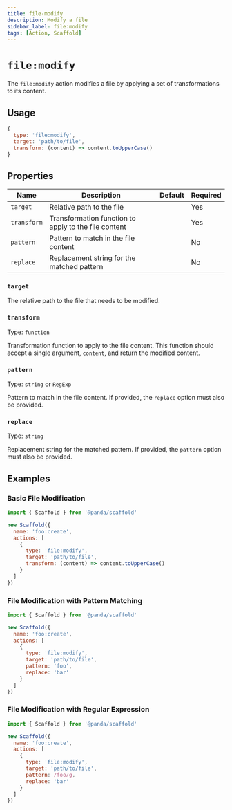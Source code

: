 ```yaml
---
title: file-modify
description: Modify a file
sidebar_label: file:modify
tags: [Action, Scaffold]
---
```


# `file:modify`

The `file:modify` action modifies a file by applying a set of transformations to its content.

## Usage

```js
{
  type: 'file:modify',
  target: 'path/to/file',
  transform: (content) => content.toUpperCase()
}
```

## Properties

| Name       | Description                    | Default | Required |
| ---------- | ------------------------------ | ------- | -------- |
| `target`   | Relative path to the file      |         | Yes      |
| `transform` | Transformation function to apply to the file content |         | Yes      |
| `pattern`  | Pattern to match in the file content |         | No       |
| `replace`  | Replacement string for the matched pattern |         | No       |

### `target`

The relative path to the file that needs to be modified.

### `transform`

Type: `function`

Transformation function to apply to the file content. This function should accept a single argument, `content`, and return the modified content.

### `pattern`

Type: `string` or `RegExp`

Pattern to match in the file content. If provided, the `replace` option must also be provided.

### `replace`

Type: `string`

Replacement string for the matched pattern. If provided, the `pattern` option must also be provided.

## Examples

### Basic File Modification

```js
import { Scaffold } from '@panda/scaffold'

new Scaffold({
  name: 'foo:create',
  actions: [
    {
      type: 'file:modify',
      target: 'path/to/file',
      transform: (content) => content.toUpperCase()
    }
  ]
})
```

### File Modification with Pattern Matching

```js
import { Scaffold } from '@panda/scaffold'

new Scaffold({
  name: 'foo:create',
  actions: [
    {
      type: 'file:modify',
      target: 'path/to/file',
      pattern: 'foo',
      replace: 'bar'
    }
  ]
})
```

### File Modification with Regular Expression

```js
import { Scaffold } from '@panda/scaffold'

new Scaffold({
  name: 'foo:create',
  actions: [
    {
      type: 'file:modify',
      target: 'path/to/file',
      pattern: /foo/g,
      replace: 'bar'
    }
  ]
})
```
